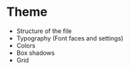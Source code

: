 
<Meta title="Introduction/Theme" />

# Theme

- Structure of the file
- Typography (Font faces and settings)
- Colors
- Box shadows
- Grid
